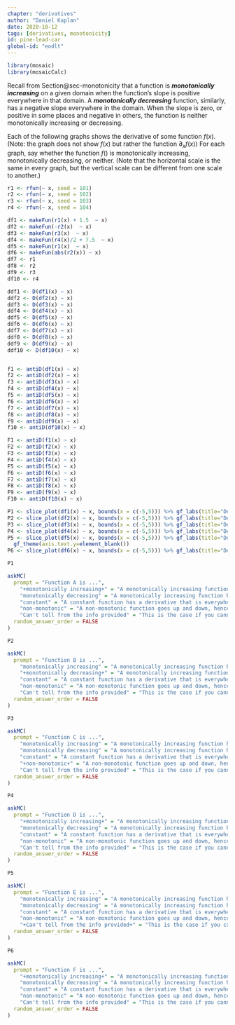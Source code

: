 ```yaml
---
chapter: "derivatives"
author: "Daniel Kaplan"
date: 2020-10-12 
tags: [derivatives, monotonicity]
id: pine-lead-car
global-id: "eodlt"
---
```


```r
library(mosaic)
library(mosaicCalc)
```

Recall from Section@sec-monotonicity that a function is ***monotonically increasing*** on a given domain when the function's slope is positive everywhere in that domain. A ***monotonically decreasing*** function, similarly, has a negative slope everywhere in the domain. When the slope is zero, or positive in some places and negative in others, the function is neither monotonically increasing or decreasing.

Each of the following graphs shows the derivative of some function $f(x)$. (Note: the graph does not show $f(x)$ but rather the function $\partial_x f(x)$) For each graph, say whether the function $f()$ is monotonically increasing, monotonically decreasing, or neither. (Note that the horizontal scale is the same in every graph, but the vertical scale can be different from one scale to another.)

```r
r1 <- rfun(~ x, seed = 101)
r2 <- rfun(~ x, seed = 102)
r3 <- rfun(~ x, seed = 103)
r4 <- rfun(~ x, seed = 104)

df1 <- makeFun(r1(x) + 1.5  ~ x)
df2 <- makeFun(-r2(x)  ~ x)
df3 <- makeFun(r3(x)  ~ x)
df4 <- makeFun(r4(x)/2 + 7.5  ~ x)
df5 <- makeFun(r1(x)  ~ x)
df6 <- makeFun(abs(r2(x)) ~ x)
df7 <- r1
df8 <- r2
df9 <- r3
df10 <- r4

ddf1 <- D(df1(x) ~ x)
ddf2 <- D(df2(x) ~ x)
ddf3 <- D(df3(x) ~ x)
ddf4 <- D(df4(x) ~ x)
ddf5 <- D(df5(x) ~ x)
ddf6 <- D(df6(x) ~ x)
ddf7 <- D(df7(x) ~ x)
ddf8 <- D(df8(x) ~ x)
ddf9 <- D(df9(x) ~ x)
ddf10 <- D(df10(x) ~ x)


f1 <- antiD(df1(x) ~ x)
f2 <- antiD(df2(x) ~ x)
f3 <- antiD(df3(x) ~ x)
f4 <- antiD(df4(x) ~ x)
f5 <- antiD(df5(x) ~ x)
f6 <- antiD(df6(x) ~ x)
f7 <- antiD(df7(x) ~ x)
f8 <- antiD(df8(x) ~ x)
f9 <- antiD(df9(x) ~ x)
f10 <- antiD(df10(x) ~ x)

F1 <- antiD(f1(x) ~ x)
F2 <- antiD(f2(x) ~ x)
F3 <- antiD(f3(x) ~ x)
F4 <- antiD(f4(x) ~ x)
F5 <- antiD(f5(x) ~ x)
F6 <- antiD(f6(x) ~ x)
F7 <- antiD(f7(x) ~ x)
F8 <- antiD(f8(x) ~ x)
F9 <- antiD(f9(x) ~ x)
F10 <- antiD(f10(x) ~ x)
```


```r
P1 <- slice_plot(df1(x) ~ x, bounds(x = c(-5,5))) %>% gf_labs(title="Derivative of function A", y="df(x)")
P2 <- slice_plot(df2(x) ~ x, bounds(x = c(-5,5))) %>% gf_labs(title="Derivative of function B", y="df(x)")
P3 <- slice_plot(df3(x) ~ x, bounds(x = c(-5,5))) %>% gf_labs(title="Derivative of function C", y="df(x)")
P4 <- slice_plot(df4(x) ~ x, bounds(x = c(-5,5))) %>% gf_labs(title="Derivative of function D", y="df(x)")
P5 <- slice_plot(df5(x) ~ x, bounds(x = c(-5,5))) %>% gf_labs(title="Derivative of function E", y="df(x)") %>%
  gf_theme(axis.text.y=element_blank())
P6 <- slice_plot(df6(x) ~ x, bounds(x = c(-5,5))) %>% gf_labs(title="Derivative of function F", y="df(x)")
```

```r
P1
```

```r
askMC(
  prompt = "Function A is ...",
    "+monotonically increasing+" = "A monotonically increasing function has a function that is everywhere $> 0$",
    "monotonically decreasing" = "A monotonically increasing function has a function that is everywhere $> 0$",
    "constant" = "A constant function has a derivative that is everywhere 0.",
    "non-monotonic" = "A non-monotonic function goes up and down, hence the derivative is positive in some places and negative in others.",
    "Can't tell from the info provided" = "This is the case if you cannot tell if the derivative is positive or negative.", 
  random_answer_order = FALSE
)
```

```r
P2
```

```r
askMC(
  prompt = "Function B is ...",
    "monotonically increasing" = "A monotonically increasing function has a function that is everywhere $> 0$",
    "+monotonically decreasing+" = "A monotonically increasing function has a function that is everywhere $> 0$",
    "constant" = "A constant function has a derivative that is everywhere 0.",
    "non-monotonic" = "A non-monotonic function goes up and down, hence the derivative is positive in some places and negative in others.",
    "Can't tell from the info provided" = "This is the case if you cannot tell if the derivative is positive or negative.",
  random_answer_order = FALSE
)
```

```r
P3
```

```r
askMC(
  prompt = "Function C is ...",
    "monotonically increasing" = "A monotonically increasing function has a function that is everywhere $> 0$",
    "monotonically decreasing" = "A monotonically increasing function has a function that is everywhere $> 0$",
    "constant" = "A constant function has a derivative that is everywhere 0.",
    "+non-monotonic+" = "A non-monotonic function goes up and down, hence the derivative is positive in some places and negative in others.",
    "Can't tell from the info provided" = "This is the case if you cannot tell if the derivative is positive or negative.", 
  random_answer_order = FALSE
)
```

```r
P4
```

```r
askMC(
  prompt = "Function D is ...",
    "+monotonically increasing+" = "A monotonically increasing function has a function that is everywhere $> 0$",
    "monotonically decreasing" = "A monotonically increasing function has a function that is everywhere $> 0$",
    "constant" = "A constant function has a derivative that is everywhere 0.",
    "non-monotonic" = "A non-monotonic function goes up and down, hence the derivative is positive in some places and negative in others.",
    "Can't tell from the info provided" = "This is the case if you cannot tell if the derivative is positive or negative.", 
  random_answer_order = FALSE
)
```

```r
P5
```

```r
askMC(
  prompt = "Function E is ...",
    "monotonically increasing" = "A monotonically increasing function has a function that is everywhere $> 0$",
    "monotonically decreasing" = "A monotonically increasing function has a function that is everywhere $> 0$",
    "constant" = "A constant function has a derivative that is everywhere 0.",
    "non-monotonic" = "A non-monotonic function goes up and down, hence the derivative is positive in some places and negative in others.",
    "+Can't tell from the info provided+" = "This is the case if you cannot tell if the derivative is positive or negative.", 
  random_answer_order = FALSE
)
```

```r
P6
```

```r
askMC(
  prompt = "Function F is ...",
    "+monotonically increasing+" = "A monotonically increasing function has a function that is everywhere $> 0$",
    "monotonically decreasing" = "A monotonically increasing function has a function that is everywhere $> 0$",
    "constant" = "A constant function has a derivative that is everywhere 0.",
    "non-monotonic" = "A non-monotonic function goes up and down, hence the derivative is positive in some places and negative in others.",
    "Can't tell from the info provided" = "This is the case if you cannot tell if the derivative is positive or negative.", 
  random_answer_order = FALSE
)
```
